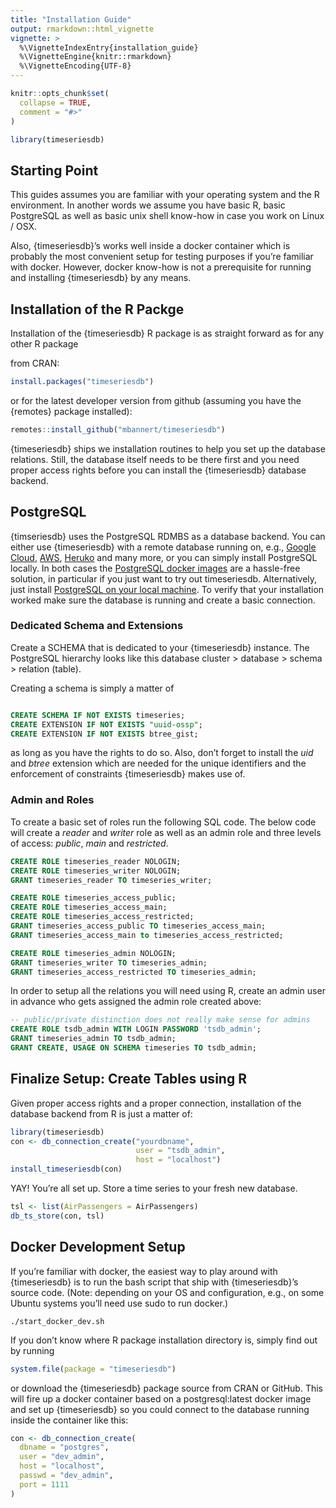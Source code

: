 ```yaml
---
title: "Installation Guide"
output: rmarkdown::html_vignette
vignette: >
  %\VignetteIndexEntry{installation_guide}
  %\VignetteEngine{knitr::rmarkdown}
  %\VignetteEncoding{UTF-8}
---
```


```r
knitr::opts_chunk$set(
  collapse = TRUE,
  comment = "#>"
)
```

```r
library(timeseriesdb)
```

## Starting Point

This guides assumes you are familiar with your operating system and the 
R environment. In another words we assume you have basic R, basic PostgreSQL as well 
as basic unix shell know-how in case you work on Linux / OSX. 

Also, {timeseriesdb}'s works well inside a docker container which is probably
the most convenient setup for testing purposes if you're familiar with docker. 
However, docker know-how is not a prerequisite for running and installing 
{timeseriesdb} by any means. 

## Installation of the R Packge

Installation of the {timeseriesdb} R package is as straight forward as for any other R package

from CRAN:

```r
install.packages("timeseriesdb")
```

or for the latest developer version from github (assuming you have the {remotes} package installed):

```r
remotes::install_github("mbannert/timeseriesdb")
```

{timeseriesdb} ships we installation routines to help you set up the database relations. Still, the database itself  needs to be there first and you need 
proper access rights before you can install the {timeseriesdb} database backend.


## PostgreSQL 

{timseriesdb} uses the PostgreSQL RDMBS as a database backend. 
You can either use {timeseriesdb} with a remote database running on, e.g., 
[Google Cloud](https://cloud.google.com/sql/docs/postgres#:~:text=Cloud%20SQL%20for%20PostgreSQL%20is,databases%20on%20Google%20Cloud%20Platform.), [AWS](https://aws.amazon.com/rds/postgresql/), [Heruko](https://www.heroku.com/postgres) and many more, or you can simply install PostgreSQL locally. In both cases the [PostgreSQL docker images](https://hub.docker.com/_/postgres)
are a hassle-free solution, in particular if you just want to try out timeseriesdb.
Alternatively, just install [PostgreSQL on your local machine](https://www.postgresql.org/download/). To verify that your installation worked make sure the database is running and create 
a basic connection. 


### Dedicated Schema and Extensions

Create a SCHEMA that is dedicated to your {timeseriesdb} instance. 
The PostgreSQL hierarchy looks like this database cluster > database > schema > relation (table). 

Creating a schema is simply a matter of 

```sql

CREATE SCHEMA IF NOT EXISTS timeseries;
CREATE EXTENSION IF NOT EXISTS "uuid-ossp";
CREATE EXTENSION IF NOT EXISTS btree_gist;

```

as long as you have the rights to do so. Also, don't forget to install the *uid* and *btree* extension which are needed for the unique identifiers and the enforcement of constraints {timeseriesdb} makes use of. 

### Admin and Roles

To create a basic set of roles run the following SQL code. The below code will 
create a *reader* and *writer* role as well as an admin role and three levels of
access: *public*, *main* and *restricted*.

```sql
CREATE ROLE timeseries_reader NOLOGIN;
CREATE ROLE timeseries_writer NOLOGIN;
GRANT timeseries_reader TO timeseries_writer;

CREATE ROLE timeseries_access_public;
CREATE ROLE timeseries_access_main;
CREATE ROLE timeseries_access_restricted;
GRANT timeseries_access_public TO timeseries_access_main;
GRANT timeseries_access_main to timeseries_access_restricted;

CREATE ROLE timeseries_admin NOLOGIN;
GRANT timeseries_writer TO timeseries_admin;
GRANT timeseries_access_restricted TO timeseries_admin;

```

In order to setup all the relations you will need using R, create an 
admin user in advance who gets assigned the admin role created above: 

```sql
-- public/private distinction does not really make sense for admins
CREATE ROLE tsdb_admin WITH LOGIN PASSWORD 'tsdb_admin'; 
GRANT timeseries_admin TO tsdb_admin;
GRANT CREATE, USAGE ON SCHEMA timeseries TO tsdb_admin;

```

## Finalize Setup: Create Tables using R

Given proper access rights and a proper connection, installation of the database
backend from R is just a matter of: 

```r
library(timeseriesdb)
con <- db_connection_create("yourdbname",
                            user = "tsdb_admin",
                            host = "localhost")
install_timeseriesdb(con)
```

YAY! You're all set up. Store a time series to your fresh new database.

```r
tsl <- list(AirPassengers = AirPassengers)
db_ts_store(con, tsl)
```


## Docker Development Setup

If you're familiar with docker, the easiest way to play around with 
{timeseriesdb} is to run the bash script that ship with {timeseriesdb}'s
source code. (Note: depending on your OS and configuration, e.g., on some
Ubuntu systems you’ll need use sudo to run docker.)

```
./start_docker_dev.sh
```

If you don’t know where R package installation directory is, simply find out by running

```r
system.file(package = "timeseriesdb")
```

or download the {timeseriesdb} package source from CRAN or GitHub.
This will fire up a docker container based on a postgresql:latest docker image
and set up {timeseriesdb} so you could connect to the database running inside the
container like this: 

```r
con <- db_connection_create(
  dbname = "postgres",
  user = "dev_admin",
  host = "localhost",
  passwd = "dev_admin",
  port = 1111
)
```














